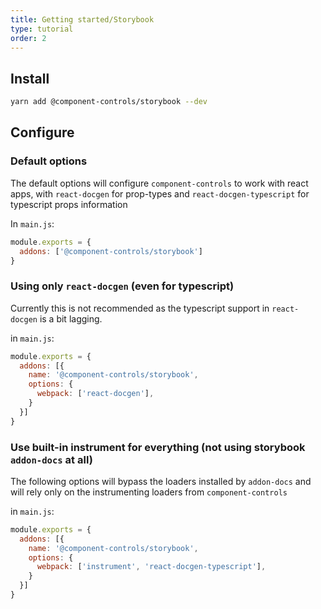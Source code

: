 ```yaml
---
title: Getting started/Storybook
type: tutorial
order: 2
---
```


## Install

```sh
yarn add @component-controls/storybook --dev
```

## Configure

### Default options

The default options will configure `component-controls` to work with react apps,  with `react-docgen` for prop-types and `react-docgen-typescript` for typescript props information

In `main.js`:

```js
module.exports = {
  addons: ['@component-controls/storybook']
}
```

### Using only `react-docgen` (even for typescript)

Currently this is not recommended as the typescript support in `react-docgen` is a bit lagging.

in `main.js`:

```js
module.exports = {
  addons: [{
    name: '@component-controls/storybook',
    options: {
      webpack: ['react-docgen'],
    }
  }]
}
```

### Use built-in instrument for everything (not using storybook `addon-docs` at all)

The following options will bypass the loaders installed by `addon-docs` and will rely only on the instrumenting loaders from `component-controls`

in `main.js`:

```js
module.exports = {
  addons: [{
    name: '@component-controls/storybook',
    options: {
      webpack: ['instrument', 'react-docgen-typescript'],
    }
  }]
}  
```
